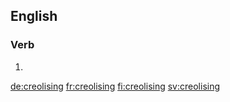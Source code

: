 ==English==

===Verb===
{{head|en}}

# {{present participle of|creolise|lang=en}}

[[de:creolising]]
[[fr:creolising]]
[[fi:creolising]]
[[sv:creolising]]